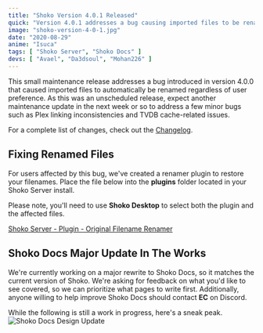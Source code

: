 ```yaml
---
title: "Shoko Version 4.0.1 Released"
quick: "Version 4.0.1 addresses a bug causing imported files to be renamed automatically and includes a plugin to restore original filenames."
image: "shoko-version-4-0-1.jpg"
date: "2020-08-29"
anime: "Isuca"
tags: [ "Shoko Server", "Shoko Docs" ]
devs: [ "Avael", "Da3dsoul", "Mohan226" ]
---
```


This small maintenance release addresses a bug introduced in version 4.0.0 that caused imported files to automatically be renamed regardless of user preference. As this was an unscheduled release, expect another maintenance update in the next week or so to address a few minor bugs such as Plex linking inconsistencies and TVDB cache-related issues.

For a complete list of changes, check out the [Changelog](https://docs.shokoanime.com/changelog).

## Fixing Renamed Files

For users affected by this bug, we've created a renamer plugin to restore your filenames. Place the file below into the **plugins** folder located in your Shoko Server install.

Please note, you'll need to use **Shoko Desktop** to select both the plugin and the affected files.

[Shoko Server - Plugin - Original Filename Renamer](https://files.shokoanime.com/files/shoko-server/plugins/renamer/Shoko.Plugin.OriginalNameRenamer.zip)

## Shoko Docs Major Update In The Works

We're currently working on a major rewrite to Shoko Docs, so it matches the current version of Shoko. We're asking for feedback on what you'd like to see covered, so we can prioritize what pages to write first. Additionally, anyone willing to help improve Shoko Docs should contact **EC** on Discord.

While the following is still a work in progress, here's a sneak peak.
![Shoko Docs Design Update](/images/blog/shoko-version-4-0-0-docs.jpg)
